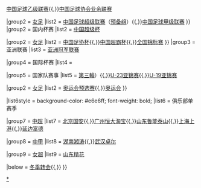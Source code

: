 {{Navbox
|name   = 2016年中国足球
|title  = 2016年[[中国足球运动|中国足球]]
|above  = {{align|left|&nbsp;« {{smaller|[[Template:2015年中国足球|2015]]}} }} {{align|right|{{smaller|[[Template:2017年中国足球|2017]]}} »&nbsp;}}

<!-- NBSPs prevent wrapping-->
|group1 = 国内联赛
|list1  = 
{{Navbox subgroup
|group1 = [[中国足球超级联赛|男足]]
|list1 = [[2016年中国足球超级联赛|中国足球超级联赛]]（[[2016年中国足球超级联赛预备队联赛|预备组]]）{{,}}[[2016年中国足球甲级联赛|中国足球甲级联赛]]（[[2016年中国足球甲级联赛预备队联赛|预备组]]）{{,}}[[2016年中国足球乙级联赛|中国足球乙级联赛]]{{,}}[[2016年中国足球协会业余联赛|中国足球协会业余联赛]] 

|group2 = [[中国女子足球超级联赛|女足]]
|list2 = [[2016年中国女子足球超级联赛|中国足球超级联赛]]（[[2016年中国女子足球超级联赛预备队联赛|预备组]]）{{,}}[[2016年中国女子足球甲级联赛|中国足球甲级联赛]]
}}
|group2 = 国内杯赛
|list2  = 
{{Navbox subgroup
|group1 = [[中國足協盃|男足]]
|list1 = [[2016年中国足协杯|中国足协杯]]{{,}}[[2016年中国足球协会超级杯|中国超级杯]]

|group2 = [[中国女子足协杯|女足]]
|list2 = [[2016年中国女子足协杯|中国足协杯]]{{,}}[[2016年中国女子足球超霸杯|中国超霸杯]]{{,}}[[2016年全国女子足球锦标赛|全国锦标赛]]
}}
|group3 = 亚洲联赛
|list3  = [[2016年亚足联冠军联赛|亚洲冠军联赛]]

|group4 = 国际杯赛
|list4  = 

|group5 = 国家队赛事
|list5  = 
{{Navbox subgroup
|group1 = [[中国国家足球队|男足]]
|list1 = [[2018年世界盃亞洲區資格賽|世界杯预选赛]]（[[2018年世界盃資格賽亞洲區第二輪|第二輪]]{{,}}[[2018年世界盃資格賽亞洲區第三輪|第三輪]]）{{,}}[[2016年亞足聯U23錦標賽|U-23亚锦赛]]{{,}}[[2016年亞足聯U19青年錦標賽|U-19亚锦赛]]

|group2 = [[中国国家女子足球队|女足]]
|list2 = [[2016年夏季奧林匹克運動會足球比賽亞洲區女子資格賽|奥运会预选赛]]{{,}}[[2016年夏季奧林匹克運動會女子足球比賽|奥运会]]
}}

|list6style = background-color: #e6e6ff; font-weight: bold;
|list6 = 俱乐部单赛季

|group7 = [[2016年中国足球超级联赛|中超]]
|list7  = [[北京国安足球俱乐部2016赛季|北京国安]]{{,}}[[广州恒大淘宝足球俱乐部2016赛季|广州恒大淘宝]]{{,}}[[山东鲁能泰山足球俱乐部2016赛季|山东鲁能泰山]]{{,}}[[上海上港集团足球俱乐部2016赛季|上海上港]]{{,}}[[延边富德足球俱乐部2016赛季|延边富德]]

|group8 = [[2016年中国足球甲级联赛|中甲]]
|list8  = [[湖南湘涛足球俱乐部2016赛季|湖南湘涛]]{{,}}[[武汉卓尔足球俱乐部2016赛季|武汉卓尔]]

|group9 = [[2016年中国女子足球超级联赛|女超]]
|list9  = [[山东精花女子足球俱乐部2016赛季|山东精花]]

|below  = [[2016年中国足球联赛冬季转会列表|冬季转会]]{{,}}{{le|2016年中国足球联赛夏季转会列表|List of Chinese football transfers summer 2016|夏季转会}}
}}<noinclude>
[[Category:2016年中国足球模板|*]]
</noinclude>